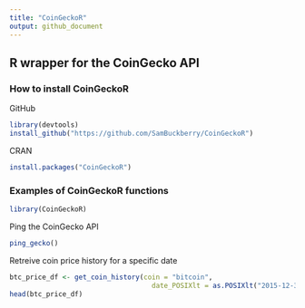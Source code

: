 ```yaml
---
title: "CoinGeckoR"
output: github_document
---
```


## R wrapper for the CoinGecko API

### How to install CoinGeckoR

GitHub
```r
library(devtools)
install_github("https://github.com/SamBuckberry/CoinGeckoR")
```

CRAN
```r
install.packages("CoinGeckoR")
```

### Examples of CoinGeckoR functions

```r
library(CoinGeckoR)
```

Ping the CoinGecko API
```r
ping_gecko()
```


Retreive coin price history for a specific date
```r
btc_price_df <- get_coin_history(coin = "bitcoin",
                                   date_POSIXlt = as.POSIXlt("2015-12-31"))
head(btc_price_df)
```



